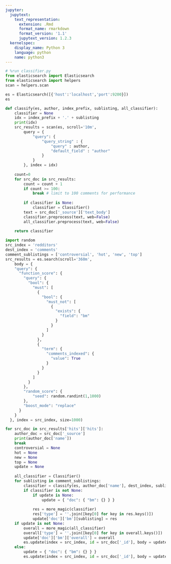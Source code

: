 ```yaml
---
jupyter:
  jupytext:
    text_representation:
      extension: .Rmd
      format_name: rmarkdown
      format_version: '1.1'
      jupytext_version: 1.2.3
  kernelspec:
    display_name: Python 3
    language: python
    name: python3
---
```


```python
# %run classifier.py
from elasticsearch import Elasticsearch
from elasticsearch import helpers
scan = helpers.scan
```

```python
es = Elasticsearch([{'host':'localhost','port':9200}])
es
```

```python
def classify(es, author, index_prefix, sublisting, all_classifier):
    classifier = None
    idx = index_prefix + '.' + sublisting
    print(idx)
    src_results = scan(es, scroll='10m',    
        query = {
            "query": {
                "query_string" : {
                    "query" : author,
                    "default_field" : "author"
                }
            }
        }, index = idx)
    
    count=0
    for src_doc in src_results:
        count = count + 1
        if count >= 100:
            break # limit to 100 comments for performance
        
        if classifier is None:
            classifier = Classifier() 
        text = src_doc['_source']['text_body']
        classifier.preprocess(text, web=False)
        all_classifier.preprocess(text, web=False)
        
    return classifier
```

```python
import random
src_index = 'redditors'
dest_index = 'comments'
comment_sublistings = ['controversial', 'hot', 'new', 'top'] 
src_results = es.search(scroll='360m',
    body = {
    "query": {
      "function_score": {
        "query": {
          "bool": {
            "must": [
              {
                "bool": {
                  "must_not": [
                    {
                      "exists": {
                        "field": "bm"
                      }
                    }
                  ]
                }
              },
              {
                "term": {
                  "comments_indexed": {
                    "value": True
                  }
                }
              }
            ]
          }
        },
        "random_score": {
            "seed": random.randint(1,1000)
        },
        "boost_mode": "replace"
      }
    }
  }, index = src_index, size=1000)

for src_doc in src_results['hits']['hits']:
    author_doc = src_doc['_source']
    print(author_doc['name'])
    break
    controversial = None
    hot = None
    new = None
    top = None
    update = None
    
    all_classifier = Classifier()
    for sublisting in comment_sublistings:
        classifier = classify(es, author_doc['name'], dest_index, sublisting, all_classifier)
        if classifier is not None:
            if update is None:
                update = { "doc": { "bm": {} } }
            
            res = more_magic(classifier)
            res['type'] = ''.join([key[0] for key in res.keys()])
            update['doc']['bm'][sublisting] = res
    if update is not None:
        overall = more_magic(all_classifier)
        overall['type'] = ''.join([key[0] for key in overall.keys()])
        update['doc']['bm']['overall'] = overall
        es.update(index = src_index, id = src_doc['_id'], body = update)
    else:
        update = { "doc": { "bm": {} } }
        es.update(index = src_index, id = src_doc['_id'], body = update)
```
